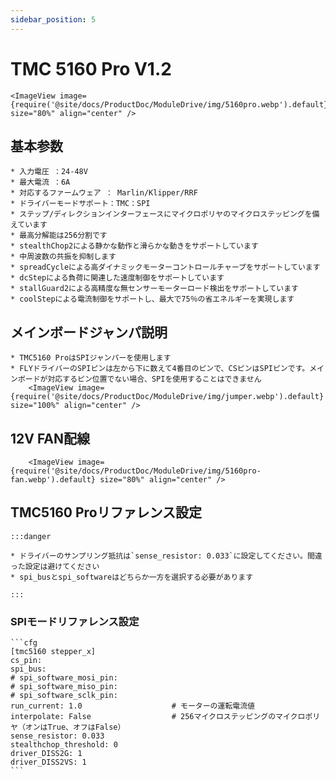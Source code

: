 ```yaml
---
sidebar_position: 5
---
```



# TMC 5160 Pro V1.2

    <ImageView image={require('@site/docs/ProductDoc/ModuleDrive/img/5160pro.webp').default} size="80%" align="center" />

## 基本参数

    * 入力電圧 ：24-48V
    * 最大電流 ：6A
    * 対応するファームウェア ： Marlin/Klipper/RRF
    * ドライバーモードサポート：TMC：SPI
    * ステップ/ディレクションインターフェースにマイクロポリヤのマイクロステッピングを備えています
    * 最高分解能は256分割です
    * stealthChop2による静かな動作と滑らかな動きをサポートしています
    * 中周波数の共振を抑制します
    * spreadCycleによる高ダイナミックモーターコントロールチャープをサポートしています
    * dcStepによる負荷に関連した速度制御をサポートしています
    * stallGuard2による高精度な無センサーモーターロード検出をサポートしています
    * coolStepによる電流制御をサポートし、最大で75％の省エネルギーを実現します

## メインボードジャンパ説明

    * TMC5160 ProはSPIジャンパーを使用します
    * FLYドライバーのSPIピンは左から下に数えて4番目のピンで、CSピンはSPIピンです。メインボードが対応するピン位置でない場合、SPIを使用することはできません
        <ImageView image={require('@site/docs/ProductDoc/ModuleDrive/img/jumper.webp').default} size="100%" align="center" />

## 12V FAN配線

        <ImageView image={require('@site/docs/ProductDoc/ModuleDrive/img/5160pro-fan.webp').default} size="80%" align="center" />


## TMC5160 Proリファレンス設定

    :::danger

    * ドライバーのサンプリング抵抗は`sense_resistor: 0.033`に設定してください。間違った設定は避けてください
    * spi_busとspi_softwareはどちらか一方を選択する必要があります
    
    ::: 

### SPIモードリファレンス設定

    ```cfg
    [tmc5160 stepper_x]
    cs_pin:
    spi_bus:
    # spi_software_mosi_pin:
    # spi_software_miso_pin:
    # spi_software_sclk_pin: 
    run_current: 1.0                    # モーターの運転電流値
    interpolate: False                  # 256マイクロステッピングのマイクロポリヤ（オンはTrue、オフはFalse）
    sense_resistor: 0.033
    stealthchop_threshold: 0
    driver_DISS2G: 1
    driver_DISS2VS: 1
    ```
